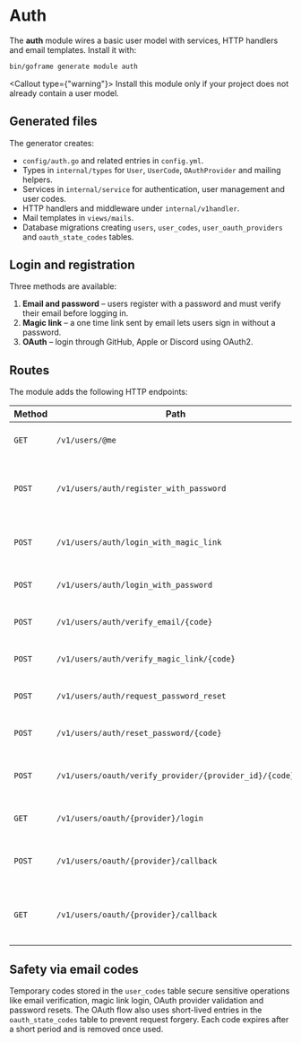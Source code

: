 
# Auth

The **auth** module wires a basic user model with services, HTTP handlers and email templates.
Install it with:

```bash
bin/goframe generate module auth
```

<Callout type={"warning"}>
  Install this module only if your project does not already contain a user model.
</Callout>

## Generated files

The generator creates:

- `config/auth.go` and related entries in `config.yml`.
- Types in `internal/types` for `User`, `UserCode`, `OAuthProvider` and mailing helpers.
- Services in `internal/service` for authentication, user management and user codes.
- HTTP handlers and middleware under `internal/v1handler`.
- Mail templates in `views/mails`.
- Database migrations creating `users`, `user_codes`, `user_oauth_providers` and `oauth_state_codes` tables.

## Login and registration

Three methods are available:

1. **Email and password** – users register with a password and must verify their email before logging in.
2. **Magic link** – a one time link sent by email lets users sign in without a password.
3. **OAuth** – login through GitHub, Apple or Discord using OAuth2.

## Routes

The module adds the following HTTP endpoints:

| Method | Path | Description |
| ------ | ---- | ----------- |
| `GET`  | `/v1/users/@me` | Return the authenticated user |
| `POST` | `/v1/users/auth/register_with_password` | Register a new user with email and password |
| `POST` | `/v1/users/auth/login_with_magic_link` | Request a magic link to login by email |
| `POST` | `/v1/users/auth/login_with_password` | Login using email and password |
| `POST` | `/v1/users/auth/verify_email/{code}` | Validate the registration email |
| `POST` | `/v1/users/auth/verify_magic_link/{code}` | Complete a magic-link login |
| `POST` | `/v1/users/auth/request_password_reset` | Send a password reset link |
| `POST` | `/v1/users/auth/reset_password/{code}` | Reset the password with a code |
| `POST` | `/v1/users/oauth/verify_provider/{provider_id}/{code}` | Confirm an OAuth provider connection |
| `GET`  | `/v1/users/oauth/{provider}/login` | Redirect to an OAuth provider |
| `POST` | `/v1/users/oauth/{provider}/callback` | Handle the OAuth provider callback |
| `GET`  | `/v1/users/oauth/{provider}/callback` | Same callback endpoint for providers using GET |

## Safety via email codes

Temporary codes stored in the `user_codes` table secure sensitive operations like
email verification, magic link login, OAuth provider validation and password resets.
The OAuth flow also uses short-lived entries in the `oauth_state_codes` table to
prevent request forgery.
Each code expires after a short period and is removed once used.

